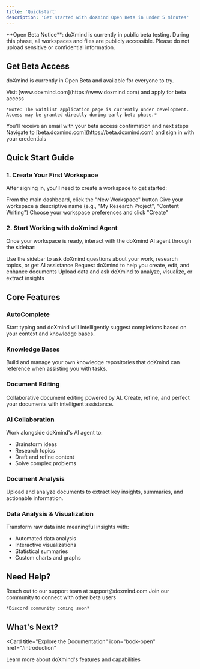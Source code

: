 ```yaml
---
title: 'Quickstart'
description: 'Get started with doXmind Open Beta in under 5 minutes'
---
```


<Warning>
  **Open Beta Notice**: doXmind is currently in public beta testing. During this phase, all workspaces and files are publicly accessible. Please do not upload sensitive or confidential information.
</Warning>

## Get Beta Access

doXmind is currently in Open Beta and available for everyone to try.

<Steps>
  <Step title="Request Access">
    Visit [www.doxmind.com](https://www.doxmind.com) and apply for beta access

    *Note: The waitlist application page is currently under development. Access may be granted directly during early beta phase.*
  </Step>
  <Step title="Receive Confirmation">
    You'll receive an email with your beta access confirmation and next steps
  </Step>
  <Step title="Access the Platform">
    Navigate to [beta.doxmind.com](https://beta.doxmind.com) and sign in with your credentials
  </Step>
</Steps>

## Quick Start Guide

### 1. Create Your First Workspace

After signing in, you'll need to create a workspace to get started:

<Steps>
  <Step title="Click 'New Workspace'">
    From the main dashboard, click the "New Workspace" button
  </Step>
  <Step title="Name Your Workspace">
    Give your workspace a descriptive name (e.g., "My Research Project", "Content Writing")
  </Step>
  <Step title="Configure Settings">
    Choose your workspace preferences and click "Create"
  </Step>
</Steps>

### 2. Start Working with doXmind Agent

Once your workspace is ready, interact with the doXmind AI agent through the sidebar:

<AccordionGroup>
  <Accordion title="Ask Questions">
    Use the sidebar to ask doXmind questions about your work, research topics, or get AI assistance
  </Accordion>
  <Accordion title="Create Documents">
    Request doXmind to help you create, edit, and enhance documents
  </Accordion>
  <Accordion title="Analyze Data">
    Upload data and ask doXmind to analyze, visualize, or extract insights
  </Accordion>
</AccordionGroup>

## Core Features

### AutoComplete
Start typing and doXmind will intelligently suggest completions based on your context and knowledge bases.

### Knowledge Bases
Build and manage your own knowledge repositories that doXmind can reference when assisting you with tasks.

### Document Editing
Collaborative document editing powered by AI. Create, refine, and perfect your documents with intelligent assistance.

### AI Collaboration
Work alongside doXmind's AI agent to:
- Brainstorm ideas
- Research topics
- Draft and refine content
- Solve complex problems

### Document Analysis
Upload and analyze documents to extract key insights, summaries, and actionable information.

### Data Analysis & Visualization
Transform raw data into meaningful insights with:
- Automated data analysis
- Interactive visualizations
- Statistical summaries
- Custom charts and graphs

## Need Help?

<CardGroup cols={2}>
  <Card
    title="Email Support"
    icon="envelope"
    href="mailto:support@doxmind.com"
  >
    Reach out to our support team at support@doxmind.com
  </Card>
  <Card
    title="Community"
    icon="comments"
    href="https://www.doxmind.com"
  >
    Join our community to connect with other beta users

    *Discord community coming soon*
  </Card>
</CardGroup>

## What's Next?

<Card
  title="Explore the Documentation"
  icon="book-open"
  href="/introduction"
>
  Learn more about doXmind's features and capabilities
</Card>
